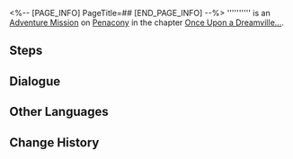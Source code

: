 <%-- [PAGE_INFO]
PageTitle=##
[END_PAGE_INFO] --%>
{{Stub|Dialogue.}}
{{Mission Infobox
|id            = 8022110
|title         = 
|image         = <!--Mission .png-->
|type          = Adventure
|event_name    = 
|chapter       = Once Upon a Dreamville...
|requirements  = {{subst:void|<!--Unknown: {"Type":"Manual"}-->}}
|summary       = <!--official mission summary from Fate's Atlas-->
|characters    = Trailblazer
|startLocation = [[Penacony]] - [[Clock Studios Theme Park]]
|world         = Penacony
|area          = Clock Studios Theme Park
|prev          = 
|next          = 
|rewards       = Adventure Log*5; Dreamjoy Memoir Extras*1 { text = ''Mr. Soda's Extras'' }; Credit*20,000
}}
'''''''''' is an [[Adventure Mission]] on [[Penacony]] in the chapter [[Once Upon a Dreamville...]].

==Steps==


<!--
==Gameplay Notes==

--><!--
==Trial Character==

-->
==Dialogue==
{{Stub Dialogue}}

{{Dialogue End}}

==Other Languages==
{{Other Languages
|en   = 
|zhs  = 
|zht  = 
|ja   = 
|ko   = 
|es   = 
|fr   = 
|ru   = 
|th   = 
|vi   = 
|de   = 
|id   = 
|pt   = 
}}

==Change History==
{{Change History|2.2}}
